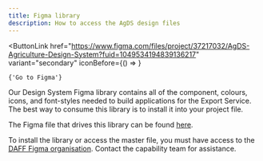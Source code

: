 ```yaml
---
title: Figma library
description: How to access the AgDS design files
---
```


<ButtonLink
	href="https://www.figma.com/files/project/37217032/AgDS-Agriculture-Design-System?fuid=1049534194839136217"
	variant="secondary"
	iconBefore={() => <FigmaLogo />}
>
	{'Go to Figma'}
</ButtonLink>

Our Design System Figma library contains all of the component, colours, icons, and font-styles needed to build applications for the Export Service. The best way to consume this library is to install it into your project file.

The Figma file that drives this library can be found [here](https://www.figma.com/files/project/37217032/AgDS-Agriculture-Design-System?fuid=1049534194839136217).

To install the library or access the master file, you must have access to the [DAFF Figma organisation](https://www.figma.com/files/team/987658210083094931). Contact the capability team for assistance.
